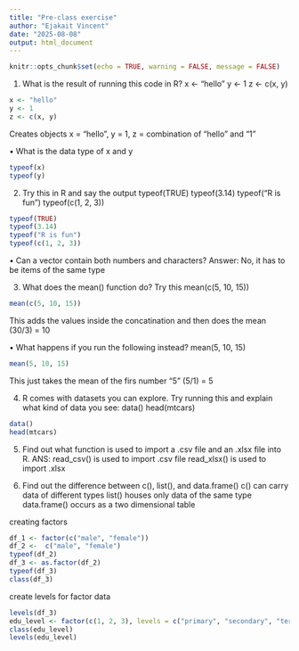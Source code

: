 ```yaml
---
title: "Pre-class exercise"
author: "Ejakait Vincent"
date: "2025-08-08"
output: html_document
---
```


```r
knitr::opts_chunk$set(echo = TRUE, warning = FALSE, message = FALSE)
```

1.	What is the result of running this code in R?
x <- "hello"
y <- 1
z <- c(x, y)

```r
x <- "hello"
y <- 1
z <- c(x, y)
```

Creates objects x = "hello", y = 1, z = combination of "hello" and "1"


•	What is the data type of x and y
```r
typeof(x)
typeof(y)
```
2.	Try this in R and say the output
typeof(TRUE)
typeof(3.14)
typeof("R is fun")
typeof(c(1, 2, 3))

```r
typeof(TRUE)
typeof(3.14)
typeof("R is fun")
typeof(c(1, 2, 3))
```

•	Can a vector contain both numbers and characters?
Answer: No, it has to be items of the same type


3.	What does the mean() function do? Try this
mean(c(5, 10, 15))

```r
mean(c(5, 10, 15))
```
This adds the values inside the concatination and then does the mean (30/3) = 10

•	What happens if you run the following instead?
mean(5, 10, 15)

```r
mean(5, 10, 15)
```
This just takes the mean of the firs number "5" (5/1) = 5


4.	R comes with datasets you can explore. Try running this and explain what kind of data you see:
data()
head(mtcars)

```r
data()
head(mtcars)
```

5.	Find out what function is used to import a .csv file and an .xlsx file into R.
ANS:  read_csv() is used to import .csv file
      read_xlsx() is used to import .xlsx
      
      

6.	Find out the difference between c(), list(), and data.frame()
c() can carry data of different types 
list() houses only data of the same type
data.frame() occurs as a two dimensional table


creating factors
```r
df_1 <- factor(c("male", "female"))
df_2 <-  c("male", "female")
typeof(df_2)
df_3 <- as.factor(df_2)
typeof(df_3)
class(df_3)
```

create levels for factor data

```r
levels(df_3)
edu_level <- factor(c(1, 2, 3), levels = c("primary", "secondary", "tertiary"))
class(edu_level)
levels(edu_level)
```


